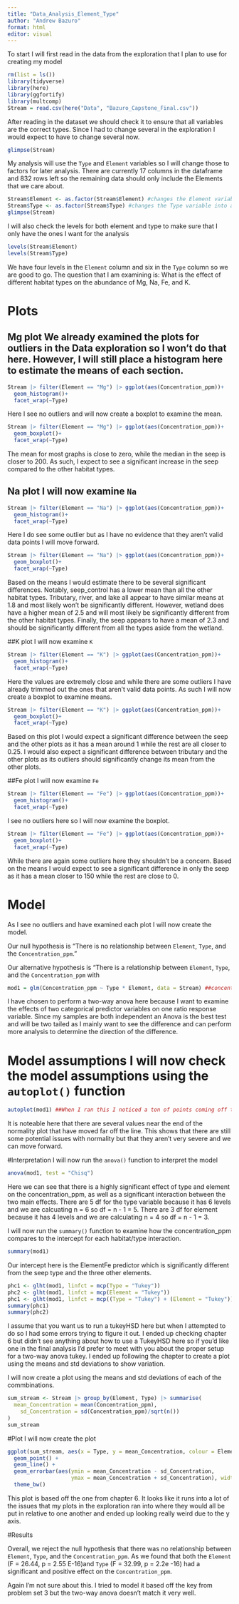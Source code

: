 ```yaml
---
title: "Data_Analysis_Element_Type"
author: "Andrew Bazuro"
format: html
editor: visual
---
```


To start I will first read in the data from the exploration that I plan to use for creating my model

```r
rm(list = ls())
library(tidyverse)
library(here)
library(ggfortify)
library(multcomp)
Stream = read.csv(here("Data", "Bazuro_Capstone_Final.csv"))
```

After reading in the dataset we should check it to ensure that all variables are the correct types. Since I had to change several in the exploration I would expect to have to change several now.

```r
glimpse(Stream)
```

My analysis will use the `Type` and `Element` variables so I will change those to factors for later analysis. There are currently 17 columns in the dataframe and 832 rows left so the remaining data should only include the Elements that we care about.

```r
Stream$Element <- as.factor(Stream$Element) #changes the Element variable into a factor
Stream$Type <- as.factor(Stream$Type) #changes the Type variable into a factor
glimpse(Stream)
```

I will also check the levels for both element and type to make sure that I only have the ones I want for the analysis

```r
levels(Stream$Element)
levels(Stream$Type)
```

We have four levels in the `Element` column and six in the `Type` column so we are good to go. The question that I am examining is: What is the effect of different habitat types on the abundance of Mg, Na, Fe, and K.

# Plots

## Mg plot We already examined the plots for outliers in the Data exploration so I won't do that here. However, I will still place a histogram here to estimate the means of each section.

```r
Stream |> filter(Element == "Mg") |> ggplot(aes(Concentration_ppm))+
  geom_histogram()+
  facet_wrap(~Type)
```

Here I see no outliers and will now create a boxplot to examine the mean.

```r
Stream |> filter(Element == "Mg") |> ggplot(aes(Concentration_ppm))+
  geom_boxplot()+
  facet_wrap(~Type)
```

The mean for most graphs is close to zero, while the median in the seep is closer to 200. As such, I expect to see a significant increase in the seep compared to the other habitat types.

## Na plot I will now examine `Na`

```r
Stream |> filter(Element == "Na") |> ggplot(aes(Concentration_ppm))+
  geom_histogram()+
  facet_wrap(~Type)
```

Here I do see some outlier but as I have no evidence that they aren't valid data points I will move forward.

```r
Stream |> filter(Element == "Na") |> ggplot(aes(Concentration_ppm))+
  geom_boxplot()+
  facet_wrap(~Type)
```

Based on the means I would estimate there to be several significant differences. Notably, seep_control has a lower mean than all the other habitat types. Tributary, river, and lake all appear to have similar means at 1.8 and most likely won't be significantly different. However, wetland does have a higher mean of 2.5 and will most likely be significantly different from the other habitat types. Finally, the seep appears to have a mean of 2.3 and should be significantly different from all the types aside from the wetland.

##K plot I will now examine `K`

```r
Stream |> filter(Element == "K") |> ggplot(aes(Concentration_ppm))+
  geom_histogram()+
  facet_wrap(~Type)
```

Here the values are extremely close and while there are some outliers I have already trimmed out the ones that aren't valid data points. As such I will now create a boxplot to examine means.

```r
Stream |> filter(Element == "K") |> ggplot(aes(Concentration_ppm))+
  geom_boxplot()+
  facet_wrap(~Type)
```

Based on this plot I would expect a significant difference between the seep and the other plots as it has a mean around 1 while the rest are all closer to 0.25. I would also expect a significant difference between tributary and the other plots as its outliers should significantly change its mean from the other plots.

##Fe plot I will now examine `Fe`

```r
Stream |> filter(Element == "Fe") |> ggplot(aes(Concentration_ppm))+
  geom_histogram()+
  facet_wrap(~Type)
```

I see no outliers here so I will now examine the boxplot.

```r
Stream |> filter(Element == "Fe") |> ggplot(aes(Concentration_ppm))+
  geom_boxplot()+
  facet_wrap(~Type)
```

While there are again some outliers here they shouldn't be a concern. Based on the means I would expect to see a significant difference in only the seep as it has a mean closer to 150 while the rest are close to 0.

# Model 

As I see no outliers and have examined each plot I will now create the model.


Our null hypothesis is "There is no relationship between `Element`, `Type`, and the `Concentration_ppm`."

Our alternative hypothesis is "There is a relationship between `Element`, `Type`, and the `Concentration_ppm` with


```r
mod1 = glm(Concentration_ppm ~ Type * Element, data = Stream) ##concentration_ppm explained by Type * Element. I am using an interaction term to see if the effect of the habitat or element depends on the other element/habitat in question.
```

I have chosen to perform a two-way anova here because I want to examine the effects of two categorical predictor variables on one ratio response variable. Since my samples are both independent an Anova is the best test and will be two tailed as I mainly want to see the difference and can perform more analysis to determine the direction of the difference.

# Model assumptions I will now check the model assumptions using the `autoplot()` function

```r
autoplot(mod1) ##When I ran this I noticed a ton of points coming off the line and went back to my exploration to remove way more of the outliers. However, even after doing so I am still seeing the points move off the line. If you think I should go  back and be even stricter please let me know as while I want to keep as many in as possible to account for the different habitat types and Elements this does look concerning.
```

It is noteable here that there are several values near the end of the normality plot that have moved far off the line. This shows that there are still some potential issues with normality but that they aren't very severe and we can move forward.


#Interpretation I will now run the `anova()` function to interpret the model

```r
anova(mod1, test = "Chisq")
```

Here we can see that there is a highly significant effect of type and element on the concentration_ppm, as well as a significant interaction between the two main effects. There are 5 df for the type variable because it has 6 levels and we are calcuating n = 6 so df = n - 1 = 5. There are 3 df for element because it has 4 levels and we are calculating n = 4 so df = n - 1 = 3.

I will now run the `summary()` function to examine how the concentration_ppm compares to the intercept for each habitat/type interaction.

```r
summary(mod1)
```

Our intercept here is the ElementFe predictor which is significantly different from the seep type and the three other elements.
```r
phc1 <- glht(mod1, linfct = mcp(Type = "Tukey"))
phc2 <- glht(mod1, linfct = mcp(Element = "Tukey"))
phc1 <- glht(mod1, linfct = mcp((Type = "Tukey") + (Element = "Tukey")))
summary(phc1)
summary(phc2)
```


I assume that you want us to run a tukeyHSD here but when I attempted to do so I had some errors trying to figure it out. I ended up checking chapter 6 but didn't see anything about how to use a TukeyHSD here so if you'd like one in the final analysis I'd prefer to meet with you about the proper setup for a two-way anova tukey. I ended up following the chapter to create a plot using the means and std deviations to show variation.

I will now create a plot using the means and std deviations of each of the commbinations.

```r
sum_stream <- Stream |> group_by(Element, Type) |> summarise(
  mean_Concentration = mean(Concentration_ppm),
    sd_Concentration = sd(Concentration_ppm)/sqrt(n())
)
sum_stream
```

#Plot I will now create the plot

```r
ggplot(sum_stream, aes(x = Type, y = mean_Concentration, colour = Element, group = Element)) +
  geom_point() +
  geom_line() +
  geom_errorbar(aes(ymin = mean_Concentration - sd_Concentration,
                    ymax = mean_Concentration + sd_Concentration), width = 0.1) +
  theme_bw()
```

This plot is based off the one from chapter 6. It looks like it runs into a lot of the issues that my plots in the exploration ran into where they would all be put in relative to one another and ended up looking really weird due to the y axis.

#Results

Overall, we reject the null hypothesis that there was no relationship between `Element`, `Type`, and the `Concentration_ppm`. As we found that both the `Element` (F = 26.44, p = 2.55 E-16)and `Type` (F = 32.99, p = 2.2e -16) had a significant and positive effect on the `Concentration_ppm`.

Again I'm not sure about this. I tried to model it based off the key from problem set 3 but the two-way anova doesn't match it very well.
